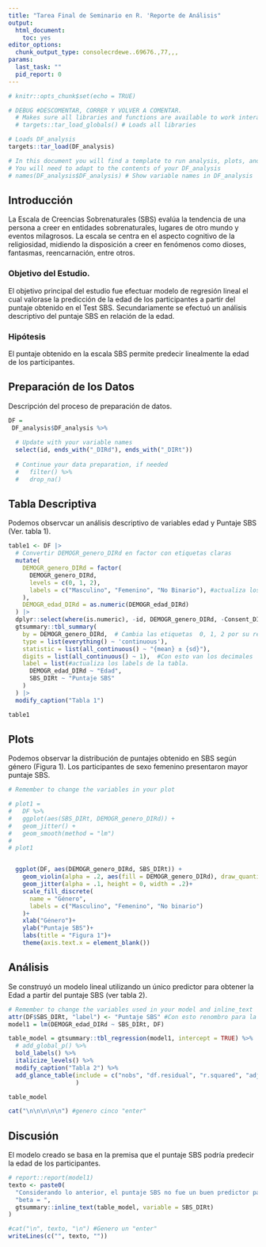 ```yaml
---
title: "Tarea Final de Seminario en R. 'Reporte de Análisis"
output: 
  html_document:
    toc: yes
editor_options: 
  chunk_output_type: consolecrdewe..69676.,77,,,
params:
  last_task: ""
  pid_report: 0
---
```


```r

# knitr::opts_chunk$set(echo = TRUE)

# DEBUG #DESCOMENTAR, CORRER Y VOLVER A COMENTAR.
  # Makes sure all libraries and functions are available to work interactivelly
  # targets::tar_load_globals() # Loads all libraries

# Loads DF_analysis
targets::tar_load(DF_analysis)

# In this document you will find a template to run analysis, plots, and tables
# You will need to adapt to the contents of your DF_analysis
# names(DF_analysis$DF_analysis) # Show variable names in DF_analysis

```

## Introducción

La Escala de Creencias Sobrenaturales (SBS) evalúa la tendencia de una persona a creer en entidades sobrenaturales, lugares de otro mundo y eventos milagrosos. La escala se centra en el aspecto cognitivo de la religiosidad, midiendo la disposición a creer en fenómenos como dioses, fantasmas, reencarnación, entre otros.

### Objetivo del Estudio. 

El objetivo principal del estudio fue efectuar modelo de regresión lineal el cual valorase la predicción de la edad de los participantes a partir del puntaje obtenido en el Test SBS. Secundariamente se efectuó un análisis descriptivo del puntaje SBS en relación de la edad.

### Hipótesis

El puntaje obtenido en la escala SBS permite predecir linealmente la edad de los participantes.

## Preparación de los Datos

Descripción del proceso de preparación de datos.

```r

DF =
 DF_analysis$DF_analysis %>% 
  
  # Update with your variable names
  select(id, ends_with("_DIRd"), ends_with("_DIRt"))
  
  # Continue your data preparation, if needed
  #   filter() %>% 
  #   drop_na()


```

## Tabla Descriptiva

Podemos observcar un análisis descriptivo de variables edad y Puntaje SBS (Ver. tabla 1).

```r

table1 <- DF |>
  # Convertir DEMOGR_genero_DIRd en factor con etiquetas claras
  mutate(
    DEMOGR_genero_DIRd = factor(
      DEMOGR_genero_DIRd,
      levels = c(0, 1, 2),
      labels = c("Masculino", "Femenino", "No Binario"), #actualiza los labels originales. 
    ),
    DEMOGR_edad_DIRd = as.numeric(DEMOGR_edad_DIRd)
  ) |> 
  dplyr::select(where(is.numeric), -id, DEMOGR_genero_DIRd, -Consent_DIRt, -DEMOGR_comuna_DIRd) |> 
  gtsummary::tbl_summary(
    by = DEMOGR_genero_DIRd,  # Cambia las etiquetas  0, 1, 2 por su respectivo en género.
    type = list(everything() ~ 'continuous'),
    statistic = list(all_continuous() ~ "{mean} ± {sd}"),
    digits = list(all_continuous() ~ 1),  #Con esto van los decimales
    label = list(#actualiza los labels de la tabla.
      DEMOGR_edad_DIRd ~ "Edad",
      SBS_DIRt ~ "Puntaje SBS"
    )
  ) |>
  modify_caption("Tabla 1")

table1

```

## Plots

Podemos observar la distribución de puntajes obtenido en SBS según género (Figura 1). Los participantes de sexo femenino presentaron mayor puntaje SBS.

```r

# Remember to change the variables in your plot

# plot1 =
#   DF %>%
#   ggplot(aes(SBS_DIRt, DEMOGR_genero_DIRd)) +
#   geom_jitter() +
#   geom_smooth(method = "lm")
# 
# plot1


  ggplot(DF, aes(DEMOGR_genero_DIRd, SBS_DIRt)) + 
    geom_violin(alpha = .2, aes(fill = DEMOGR_genero_DIRd), draw_quantiles = .5) +
    geom_jitter(alpha = .1, height = 0, width = .2)+
    scale_fill_discrete(
      name = "Género",
      labels = c("Masculino", "Femenino", "No binario")
    )+
    xlab("Género")+
    ylab("Puntaje SBS")+
    labs(title = "Figura 1")+
    theme(axis.text.x = element_blank())
```

## Análisis

Se construyó un modelo lineal utilizando un único predictor para obtener la Edad a partir del puntaje SBS (ver tabla 2).

```r

# Remember to change the variables used in your model and inline_text 
attr(DF$SBS_DIRt, "label") <- "Puntaje SBS" #Con esto renombro para la tabla el label SBS_DIRt con Puntaje SBS
model1 = lm(DEMOGR_edad_DIRd ~ SBS_DIRt, DF)

table_model = gtsummary::tbl_regression(model1, intercept = TRUE) %>% 
  # add_global_p() %>%
  bold_labels() %>% 
  italicize_levels() %>% 
  modify_caption("Tabla 2") %>%
  add_glance_table(include = c("nobs", "df.residual", "r.squared", "adj.r.squared")
                   )

table_model

cat("\n\n\n\n\n") #genero cinco "enter"
```

## Discusión

El modelo creado se basa en la premisa que el puntaje SBS podría predecir la edad de los participantes.

```r
# report::report(model1)
texto <- paste0(
  "Considerando lo anterior, el puntaje SBS no fue un buen predictor para la Edad, ",
  "beta = ", 
  gtsummary::inline_text(table_model, variable = SBS_DIRt)
)

#cat("\n", texto, "\n") #Genero un "enter"
writeLines(c("", texto, ""))
```

\

